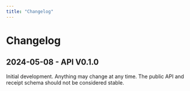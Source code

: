 ```yaml
---
title: "Changelog"
---
```


# Changelog

## 2024-05-08 - API V0.1.0

Initial development. Anything may change at any time. The public API and receipt schema should not be considered stable.
